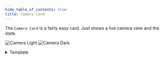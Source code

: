 ```yaml
---
hide_table_of_contents: true
title: Camera Card
---
```


The `Camera Card` is a fairly easy card. Just shows a live camera view and the state.

![Camera Light](/img/cards/camera/camera.png)
![Camera Dark](/img/cards/camera/camera-dark.png)


<details>
  <summary>Template</summary>
  <CodeBlock language="yaml" title="/dashboard/HaCasa/templates/custom_card_camera/custom_card_camera.yaml">{MyComponentSource}</CodeBlock>
</details>